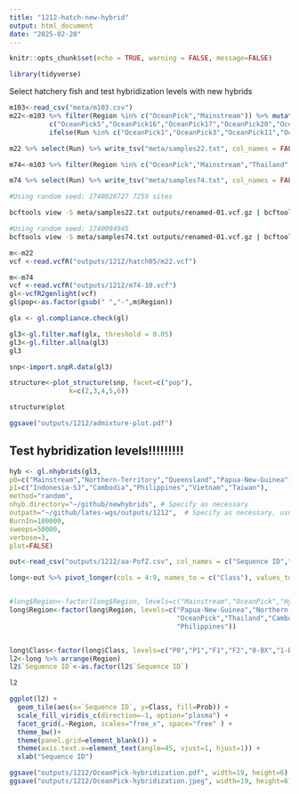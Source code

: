 ```yaml
---
title: "1212-hatch-new-hybrid"
output: html_document
date: "2025-02-20"
---
```


```r
knitr::opts_chunk$set(echo = TRUE, warning = FALSE, message=FALSE)
```

```r
library(tidyverse)
```

Select hatchery fish and test hybridization levels with new hybrids


```r
m103<-read_csv("meta/m103.csv")
m22<-m103 %>% filter(Region %in% c("OceanPick","Mainstream")) %>% mutate(Cat=ifelse(Run %in%
          c("OceanPick5","OceanPick16","OceanPick17","OceanPick20","OceanPick2","OceanPick8"), "Hybrids",
          ifelse(Run %in% c("OceanPick1","OceanPick3","OceanPick11","OceanPick15"),"OceanPick","Mainstream")))

m22 %>% select(Run) %>% write_tsv("meta/samples22.txt", col_names = FALSE)

m74<-m103 %>% filter(Region %in% c("OceanPick","Mainstream","Thailand","Vietnam","Cambodia","Taiwan","Philippines","Papua New Guinea","Indonesia-SJ","Northern Territory","Queensland"))

m74 %>% select(Run) %>% write_tsv("meta/samples74.txt", col_names = FALSE)

```

```sh
#Using random seed: 1740028727 7259 sites

bcftools view -S meta/samples22.txt outputs/renamed-01.vcf.gz | bcftools +fill-tags -- -t MAF,F_MISSING | bcftools view -i 'F_MISSING < 0.05' | bcftools view -i 'INFO/MAF > 0.05' | bcftools view -i 'INFO/MAF < 0.45' |   bcftools +prune -m 0.20 -w 50kb --nsites-per-win 1 --nsites-per-win-mode rand > outputs/1212/hatch05/m22.vcf

#Using random seed: 1740094945
bcftools view -S meta/samples74.txt outputs/renamed-01.vcf.gz | bcftools +fill-tags -- -t MAF,F_MISSING | bcftools view -i 'F_MISSING < 0.05' | bcftools view -i 'INFO/MAF > 0.10' | bcftools view -i 'INFO/MAF < 0.45' |   bcftools +prune -m 0.20 -w 50kb --nsites-per-win 1 --nsites-per-win-mode rand > outputs/1212/m74-10.vcf

```

```r
m<-m22
vcf <-read.vcfR("outputs/1212/hatch05/m22.vcf") 

m<-m74
vcf <-read.vcfR("outputs/1212/m74-10.vcf")
gl<-vcfR2genlight(vcf)
gl$pop<-as.factor(gsub(" ","-",m$Region))
```


```r
glx <- gl.compliance.check(gl) 

gl3<-gl.filter.maf(glx, threshold = 0.05)
gl3<-gl.filter.allna(gl3)
gl3
```


```r
snp<-import.snpR.data(gl3)

structure<-plot_structure(snp, facet=c("pop"),
               k=c(2,3,4,5,6))

structure$plot

ggsave("outputs/1212/admixture-plot.pdf")
```


## Test hybridization levels!!!!!!!!!


```r
hyb <- gl.nhybrids(gl3,
p0=c("Mainstream","Northern-Territory","Queensland","Papua-New-Guinea"),
p1=c("Indonesia-SJ","Cambodia","Philippines","Vietnam","Taiwan"),
method="random",
nhyb.directory="~/github/newhybrids", # Specify as necessary
outpath="~/github/lates-wgs/outputs/1212",  # Specify as necessary, usually getwd() [= workspace]
BurnIn=100000,
sweeps=50000,
verbose=3,
plot=FALSE)

```

```r
out<-read_csv("outputs/1212/aa-PofZ.csv", col_names = c("Sequence ID","Region","NoName","P0","P1","F1","F2","0-BX","1-BX"), skip=1)

long<-out %>% pivot_longer(cols = 4:9, names_to = c("Class"), values_to = c("Prob"))


#long$Region<-factor(long$Region, levels=c("Mainstream","OceanPick","Hybrids"))
long$Region<-factor(long$Region, levels=c("Papua-New-Guinea","Northern-Territory","Queensland","Mainstream",
                                          "OceanPick","Thailand","Cambodia","Vietnam","Indonesia-SJ","Taiwan",
                                          "Philippines"))


long$Class<-factor(long$Class, levels=c("P0","P1","F1","F2","0-BX","1-BX"))
l2<-long %>% arrange(Region)
l2$`Sequence ID`<-as.factor(l2$`Sequence ID`)

l2
```

  
```r
ggplot(l2) + 
  geom_tile(aes(x=`Sequence ID`, y=Class, fill=Prob)) +
  scale_fill_viridis_c(direction=-1, option="plasma") +
  facet_grid(.~Region, scales="free_x", space="free" ) +
  theme_bw()+
  theme(panel.grid=element_blank()) +
  theme(axis.text.x=element_text(angle=45, vjust=1, hjust=1)) +
  xlab("Sequence ID") 

ggsave("outputs/1212/OceanPick-hybridization.pdf", width=19, height=6)
ggsave("outputs/1212/OceanPick-hybridization.jpeg", width=19, height=6)

```
